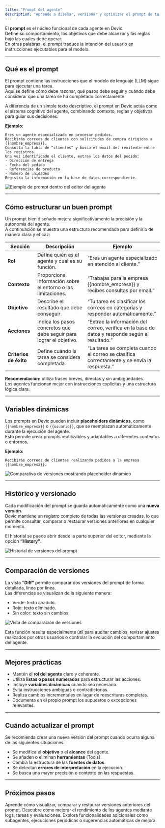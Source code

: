 ```yaml
---
title: "Prompt del agente"
description: "Aprende a diseñar, versionar y optimizar el prompt de tu agente en Devic."
---
```


El **prompt** es el núcleo funcional de cada agente en Devic.  
Define su comportamiento, los objetivos que debe alcanzar y las reglas bajo las cuales debe operar.  
En otras palabras, el prompt traduce la intención del usuario en instrucciones ejecutables para el modelo.

---

## Qué es el prompt

El prompt contiene las instrucciones que el modelo de lenguaje (LLM) sigue para ejecutar una tarea.  
Aquí se define cómo debe razonar, qué pasos debe seguir y cuándo debe considerar que una tarea se ha completado correctamente.

A diferencia de un simple texto descriptivo, el prompt en Devic actúa como el sistema cognitivo del agente, combinando contexto, reglas y objetivos para guiar sus decisiones.

**Ejemplo:**
```
Eres un agente especializado en procesar pedidos.
Recibirás correos de clientes con solicitudes de compra dirigidas a {{nombre_empresa}}.
Consulta la tabla de “clientes” y busca el email del remitente entre los registros.
Una vez identificado el cliente, extrae los datos del pedido:
- Dirección de entrega
- Fecha del pedido
- Referencias de producto
- Número de unidades
Registra la información en la base de datos correspondiente.
```

![Ejemplo de prompt dentro del editor del agente](c6d39594-8fbc-4876-929a-802d02aa0aca.png)

---

## Cómo estructurar un buen prompt

Un prompt bien diseñado mejora significativamente la precisión y la autonomía del agente.  
A continuación se muestra una estructura recomendada para definirlo de manera clara y eficaz:

| Sección | Descripción | Ejemplo |
|----------|--------------|---------|
| **Rol** | Define quién es el agente y cuál es su función. | “Eres un agente especializado en atención al cliente.” |
| **Contexto** | Proporciona información sobre el entorno o las limitaciones. | “Trabajas para la empresa {{nombre_empresa}} y recibes consultas por email.” |
| **Objetivo** | Describe el resultado que debe conseguir. | “Tu tarea es clasificar los correos en categorías y responder automáticamente.” |
| **Acciones** | Indica los pasos concretos que debe seguir para lograr el objetivo. | “Extrae la información del correo, verifica en la base de datos y responde según el resultado.” |
| **Criterios de éxito** | Define cuándo la tarea se considera completada. | “La tarea se completa cuando el correo se clasifica correctamente y se envía la respuesta.” |

**Recomendación:** utiliza frases breves, directas y sin ambigüedades.  
Los agentes funcionan mejor con instrucciones explícitas y una estructura lógica clara.

---

## Variables dinámicas

Los prompts en Devic pueden incluir **placeholders dinámicos**, como `{{nombre_empresa}}` o `{{usuario}}`, que se reemplazan automáticamente durante la ejecución del agente.  
Esto permite crear prompts reutilizables y adaptables a diferentes contextos o entornos.

**Ejemplo:**
```
Recibirás correos de clientes realizando pedidos a la empresa {{nombre_empresa}}.
```

![Comparativa de versiones mostrando placeholder dinámico](0847533b-9123-4b63-b98b-6f0629af0e62.png)

---

## Histórico y versionado

Cada modificación del prompt se guarda automáticamente como una **nueva versión**.  
Devic mantiene un registro completo de todas las versiones creadas, lo que permite consultar, comparar o restaurar versiones anteriores en cualquier momento.

El historial se puede abrir desde la parte superior del editor, mediante la opción **“History”**.

![Historial de versiones del prompt](cff0c803-10f9-43e7-8701-8d2f8b9d5ac3.png)

---

## Comparación de versiones

La vista **“Diff”** permite comparar dos versiones del prompt de forma detallada, línea por línea.  
Las diferencias se visualizan de la siguiente manera:

- Verde: texto añadido.  
- Rojo: texto eliminado.  
- Sin color: texto sin cambios.

![Vista de comparación de versiones](0847533b-9123-4b63-b98b-6f0629af0e62.png)

Esta función resulta especialmente útil para auditar cambios, revisar ajustes realizados por otros usuarios o controlar la evolución del comportamiento del agente.

---

## Mejores prácticas

- Mantén el **rol del agente** claro y coherente.  
- Utiliza **listas o pasos numerados** para estructurar las acciones.  
- Incluye **variables dinámicas** cuando sea necesario.  
- Evita instrucciones ambiguas o contradictorias.  
- Realiza cambios incrementales en lugar de reescrituras completas.  
- Documenta en el propio prompt los supuestos o excepciones relevantes.

---

## Cuándo actualizar el prompt

Se recomienda crear una nueva versión del prompt cuando ocurra alguna de las siguientes situaciones:

- Se modifica el **objetivo** o el **alcance** del agente.  
- Se añaden o eliminan **herramientas** (Tools).  
- Cambia la estructura de las **fuentes de datos**.  
- Se detectan **errores de interpretación** en la ejecución.  
- Se busca una mayor precisión o contexto en las respuestas.

---

## Próximos pasos

<CardGroup cols={2}>
  <Card title="Histórico y versionado" icon="history" href="./historico-prompts">
    Aprende cómo visualizar, comparar y restaurar versiones anteriores del prompt.
  </Card>
  <Card title="Optimización continua" icon="activity" href="./optimizacion">
    Descubre cómo mejorar el rendimiento de los agentes mediante logs, tareas y evaluaciones.
  </Card>
  <Card title="Configuración avanzada" icon="settings" href="./opciones">
    Explora funcionalidades adicionales como subagentes, ejecuciones periódicas o sugerencias automáticas de mejora.
  </Card>
</CardGroup>
